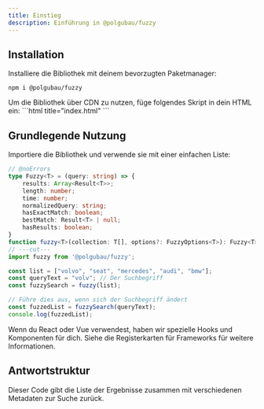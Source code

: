 ```yaml
---
title: Einstieg
description: Einführung in @polgubau/fuzzy
---
```


## Installation

Installiere die Bibliothek mit deinem bevorzugten Paketmanager:
```package-install
npm i @polgubau/fuzzy
```

<Accordions type="single">
  <Accordion title="CDN verwenden?" value="cdn" id="cdn">
  Um die Bibliothek über CDN zu nutzen, füge folgendes Skript in dein HTML ein:
  ```html title="index.html"
<script src="https://cdn.jsdelivr.net/npm/@polgubau/fuzzy"></script>
```
   </Accordion>
</Accordions>

## Grundlegende Nutzung

Importiere die Bibliothek und verwende sie mit einer einfachen Liste:

```ts twoslash title="index.ts"
// @noErrors
type Fuzzy<T> = (query: string) => {
    results: Array<Result<T>>;
    length: number;
    time: number;
    normalizedQuery: string;
    hasExactMatch: boolean;
    bestMatch: Result<T> | null;
    hasResults: boolean;
}
function fuzzy<T>(collection: T[], options?: FuzzyOptions<T>): Fuzzy<T>;
// ---cut---
import fuzzy from '@polgubau/fuzzy';

const list = ["volvo", "seat", "mercedes", "audi", "bmw"];
const queryText = "volv"; // Der Suchbegriff
const fuzzySearch = fuzzy(list);

// Führe dies aus, wenn sich der Suchbegriff ändert
const fuzzedList = fuzzySearch(queryText);
console.log(fuzzedList);
```

<Callout title="Verwendest du ein Framework?"> Wenn du React oder Vue verwendest, haben wir spezielle Hooks und Komponenten für dich. Siehe die Registerkarten für Frameworks für weitere Informationen.</Callout>

## Antwortstruktur
Dieser Code gibt die Liste der Ergebnisse zusammen mit verschiedenen Metadaten zur Suche zurück.
<AutoTypeTable path="./src/types/lib.ts" name="FuzzyResponse" />

 